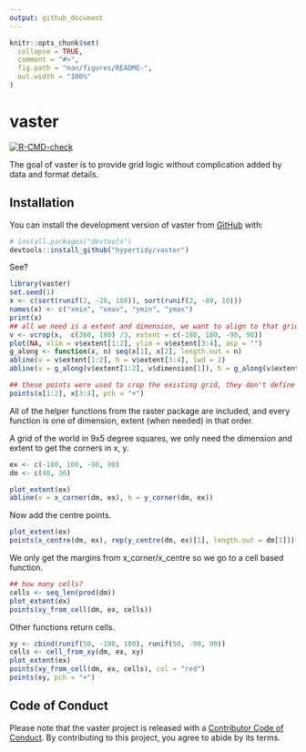 ```yaml
---
output: github_document
---
```


<!-- README.md is generated from README.Rmd. Please edit that file -->

```r
knitr::opts_chunk$set(
  collapse = TRUE,
  comment = "#>",
  fig.path = "man/figures/README-",
  out.width = "100%"
)
```

# vaster

<!-- badges: start -->
[![R-CMD-check](https://github.com/hypertidy/vaster/actions/workflows/R-CMD-check.yaml/badge.svg)](https://github.com/hypertidy/vaster/actions/workflows/R-CMD-check.yaml)
<!-- badges: end -->

The goal of vaster is to provide grid logic without complication added by data and format details.  

## Installation

You can install the development version of vaster from [GitHub](https://github.com/) with:

``` r
# install.packages("devtools")
devtools::install_github("hypertidy/vaster")
```



See?

```r
library(vaster)
set.seed(1)
x <- c(sort(runif(2, -20, 160)), sort(runif(2, -80, 10)))
names(x) <- c("xmin", "xmax", "ymin", "ymax")
print(x)
## all we need is a extent and dimension, we want to align to that grid
v <- vcrop(x,  c(360, 180) /3, extent = c(-180, 180, -90, 90))
plot(NA, xlim = v$extent[1:2], ylim = v$extent[3:4], asp = "")
g_along <- function(x, n) seq(x[1], x[2], length.out = n)
abline(v = v$extent[1:2], h = v$extent[3:4], lwd = 2)
abline(v = g_along(v$extent[1:2], v$dimension[1]), h = g_along(v$extent[3:4], v$dimension[2]), col = "grey")

## these points were used to crop the existing grid, they don't define its alignment
points(x[1:2], x[3:4], pch = "+")
```

All of the helper functions from the raster package are included, and every function is one of dimension, extent (when needed) in that order. 

A grid of the world in 9x5 degree squares, we only need the dimension and extent to get the corners in x, y. 

```r
ex <- c(-180, 180, -90, 90)
dm <- c(40, 36)

plot_extent(ex)
abline(v = x_corner(dm, ex), h = y_corner(dm, ex))
```


Now add the centre points. 

```r
plot_extent(ex)
points(x_centre(dm, ex), rep(y_centre(dm, ex)[1], length.out = dm[1]))
```

We only get the margins from x_corner/x_centre so we go to a cell based function. 

```r
## how many cells?
cells <- seq_len(prod(dm))
plot_extent(ex)
points(xy_from_cell(dm, ex, cells))
```


Other functions return cells. 


```r
xy <- cbind(runif(50, -180, 180), runif(50, -90, 90))
cells <- cell_from_xy(dm, ex, xy)
plot_extent(ex)
points(xy_from_cell(dm, ex, cells), col = "red")
points(xy, pch = "+")
```

## Code of Conduct
  
Please note that the vaster project is released with a [Contributor Code of Conduct](https://contributor-covenant.org/version/2/1/CODE_OF_CONDUCT.html). By contributing to this project, you agree to abide by its terms.



